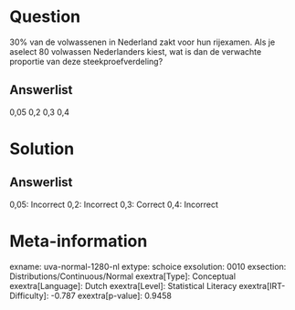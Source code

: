 Question
========

30% van de volwassenen in Nederland zakt voor hun rijexamen. Als je
aselect 80 volwassen Nederlanders kiest, wat is dan de verwachte
proportie van deze steekproefverdeling?

Answerlist
----------

0,05
0,2
0,3
0,4

Solution
========

Answerlist
----------

0,05: Incorrect
0,2: Incorrect
0,3: Correct
0,4: Incorrect

Meta-information
================
exname: uva-normal-1280-nl
extype: schoice
exsolution: 0010
exsection: Distributions/Continuous/Normal
exextra[Type]: Conceptual
exextra[Language]: Dutch
exextra[Level]: Statistical Literacy
exextra[IRT-Difficulty]: -0.787
exextra[p-value]: 0.9458
